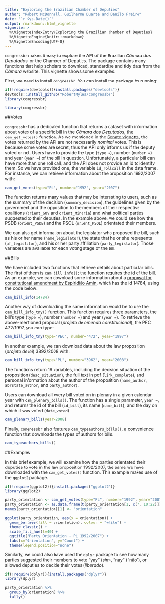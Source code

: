 ```yaml
---
title: "Exploring the Brazilian Chamber of Deputies"
author: "Robert McDonnell, Guilherme Duarte and Danilo Freire"
date: "`r Sys.Date()`"
output: rmarkdown::html_vignette
vignette: >
  %\VignetteIndexEntry{Exploring the Brazilian Chamber of Deputies}
  %\VignetteEngine{knitr::rmarkdown}
  %\VignetteEncoding{UTF-8}
---
```


`congressbr` makes it easy to explore the API of the Brazilian _Câmara dos Deputados_, or the Chamber of Deputies. The package contains many functions that help scholars to download, standardise and tidy data from the _Câmara_ website. This vignette shows some examples.

First, we need to install `congressbr`. You can install the package by running: 
```r
if(!require(devtools)){install.packages("devtools")}
devtools::install_github("RobertMyles/congressbr")
library(congressbr)
```
```r
library(congressbr)
```

##Votes

`congressbr` has a dedicated function that returns a dataset with information about votes of a specific bill in the _Câmara dos Deputados_, the `cam_get_votes()` function. As we mentioned in the [Senate vignette](senate.html), the votes returned by the API are not necessarily *nominal* votes. This is because some votes are secret, thus the API only informs us if the deputy voted or not. Users have to provide the type (`type =`), number (`number =`) and year (`year =`) of the bill in question. Unfortunately, a particular bill can have more than one roll call, and the API does not provide an id to identify them. So we have provided one, the variable `id_rollcall` in the data frame. For instance, we can retrieve information about the proposition 1992/2007 with:

```r
cam_get_votes(type="PL", number="1992", year="2007")
```

The function returns many values that may be interesting to users, such as the summary of the decision (`summary_decision`), the guidelines given by the government and the opposition to the members of their respective coalitions (`orient_GOV` and `orient_Minoria`) and what political parties suggested to their deputies. In the example above, we could see how the PSDB (`orient_PSDB`) and the PSOL (`orient_PSOL`) orientated their members. 

We can also get information about the legislator who proposed the bill, such as his or her name (`name_legislator`), the state that he or she represents (`uf_legislator`), and his or her party affiliation (`party_legislator`). Those variables are available for each voting stage of the bill. 

##Bills

We have included two functions that retrieve details about particular bills. The first of them is `cam_bill_info()`; the function requires the id of the bill. As an example, we can download some information about a [proposal for constitutional amendment by Espiridião Amin](http://www.camara.gov.br/proposicoesWeb/fichadetramitacao?idProposicao=14784), which has the id 14784, using the code below:


```r
cam_bill_info(14784)
```

Another way of downloading the same information would be to use the `cam_bill_info_tny()` function. This function requires three parameters, the bill's type (`type =`), number (`number =`) and year (`year =`). To retrieve the above-mentioned proposal (_projeto de emenda constitucional_), the PEC 472/1997, you can type:

```r
cam_bill_info_tny(type="PEC", number="472", year="1997")
```

In another example, we can download data about the law proposition (_projeto de lei_) 3892/2008 with:

```r
cam_bill_info_tny(type="PL", number="3962", year="2008")
```

The functions return 19 variables, including the decision situation of the proposition (`desc_situation`), the full text in pdf (`link_complete`), and personal information about the author of the proposition (`name_author`, `abrstate_author`, and `party_author`).

Users can download all every bill voted on in plenary in a given calendar year with `cam_plenary_bills()`. The function has a single parameter, `year = `, and returns the id of the bill (`id_bill`), its name (`name_bill`), and the day on which it was voted (`date_voted`)

```r
cam_plenary_bills(year=2008)
```

Finally, `congressbr` also features `cam_typeauthors_bills()`, a convenience function that downloads the types of authors for bills.

```r
cam_typeauthors_bills()
```

##Examples

In this brief example, we will examine how the parties orientated their deputies to vote in the law proposition 1992/2007, the same we have downloaded with the `cam_get_votes()` function. This example makes use of the `ggplot2` package.

```r
if(!require(ggplot2)){install.packages("ggplot2")}
library(ggplot2)

party_orientation <- cam_get_votes(type="PL", number="1992", year="2007")
party_orientation <- as.data.frame(t(party_orientation[1, c(7, 10:22)])) # select only one row and the columns of interest; transpose data
names(party_orientation)[1] <- "orientation"

ggplot(party_orientation, aes(x = orientation)) +
  geom_bar(aes(fill = orientation), colour = "white") +
  theme_classic() + 
  scale_fill_hue(l=40) + 
  ggtitle("Party Orientation - PL 1992/2007") +
  labs(x="Orientation", y="Count") + 
  theme(legend.position="none")
```

Similarly, we could also have used the `dplyr` package to see how many parties suggested their members to vote "yay" (_sim_), "nay" ("não"), or allowed deputies to decide their votes (_liberado_).

```r
if(!require(dplyr)){install.packages("dplyr")}
library(dplyr)

party_orientation %>%
  group_by(orientation) %>%
  tally()
```


